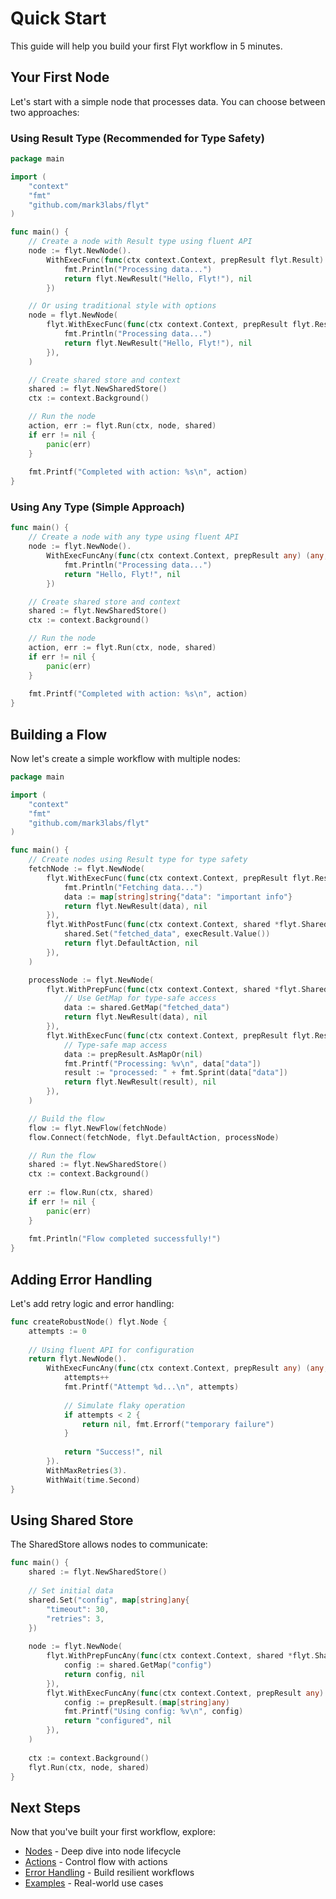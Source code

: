 # Quick Start

This guide will help you build your first Flyt workflow in 5 minutes.

## Your First Node

Let's start with a simple node that processes data. You can choose between two approaches:

### Using Result Type (Recommended for Type Safety)

```go
package main

import (
    "context"
    "fmt"
    "github.com/mark3labs/flyt"
)

func main() {
    // Create a node with Result type using fluent API
    node := flyt.NewNode().
        WithExecFunc(func(ctx context.Context, prepResult flyt.Result) (flyt.Result, error) {
            fmt.Println("Processing data...")
            return flyt.NewResult("Hello, Flyt!"), nil
        })

    // Or using traditional style with options
    node = flyt.NewNode(
        flyt.WithExecFunc(func(ctx context.Context, prepResult flyt.Result) (flyt.Result, error) {
            fmt.Println("Processing data...")
            return flyt.NewResult("Hello, Flyt!"), nil
        }),
    )

    // Create shared store and context
    shared := flyt.NewSharedStore()
    ctx := context.Background()

    // Run the node
    action, err := flyt.Run(ctx, node, shared)
    if err != nil {
        panic(err)
    }
    
    fmt.Printf("Completed with action: %s\n", action)
}
```

### Using Any Type (Simple Approach)

```go
func main() {
    // Create a node with any type using fluent API
    node := flyt.NewNode().
        WithExecFuncAny(func(ctx context.Context, prepResult any) (any, error) {
            fmt.Println("Processing data...")
            return "Hello, Flyt!", nil
        })

    // Create shared store and context
    shared := flyt.NewSharedStore()
    ctx := context.Background()

    // Run the node
    action, err := flyt.Run(ctx, node, shared)
    if err != nil {
        panic(err)
    }
    
    fmt.Printf("Completed with action: %s\n", action)
}
```

## Building a Flow

Now let's create a simple workflow with multiple nodes:

```go
package main

import (
    "context"
    "fmt"
    "github.com/mark3labs/flyt"
)

func main() {
    // Create nodes using Result type for type safety
    fetchNode := flyt.NewNode(
        flyt.WithExecFunc(func(ctx context.Context, prepResult flyt.Result) (flyt.Result, error) {
            fmt.Println("Fetching data...")
            data := map[string]string{"data": "important info"}
            return flyt.NewResult(data), nil
        }),
        flyt.WithPostFunc(func(ctx context.Context, shared *flyt.SharedStore, prepResult, execResult flyt.Result) (flyt.Action, error) {
            shared.Set("fetched_data", execResult.Value())
            return flyt.DefaultAction, nil
        }),
    )

    processNode := flyt.NewNode(
        flyt.WithPrepFunc(func(ctx context.Context, shared *flyt.SharedStore) (flyt.Result, error) {
            // Use GetMap for type-safe access
            data := shared.GetMap("fetched_data")
            return flyt.NewResult(data), nil
        }),
        flyt.WithExecFunc(func(ctx context.Context, prepResult flyt.Result) (flyt.Result, error) {
            // Type-safe map access
            data := prepResult.AsMapOr(nil)
            fmt.Printf("Processing: %v\n", data["data"])
            result := "processed: " + fmt.Sprint(data["data"])
            return flyt.NewResult(result), nil
        }),
    )

    // Build the flow
    flow := flyt.NewFlow(fetchNode)
    flow.Connect(fetchNode, flyt.DefaultAction, processNode)

    // Run the flow
    shared := flyt.NewSharedStore()
    ctx := context.Background()
    
    err := flow.Run(ctx, shared)
    if err != nil {
        panic(err)
    }
    
    fmt.Println("Flow completed successfully!")
}
```

## Adding Error Handling

Let's add retry logic and error handling:

```go
func createRobustNode() flyt.Node {
    attempts := 0
    
    // Using fluent API for configuration
    return flyt.NewNode().
        WithExecFuncAny(func(ctx context.Context, prepResult any) (any, error) {
            attempts++
            fmt.Printf("Attempt %d...\n", attempts)
            
            // Simulate flaky operation
            if attempts < 2 {
                return nil, fmt.Errorf("temporary failure")
            }
            
            return "Success!", nil
        }).
        WithMaxRetries(3).
        WithWait(time.Second)
}
```

## Using Shared Store

The SharedStore allows nodes to communicate:

```go
func main() {
    shared := flyt.NewSharedStore()
    
    // Set initial data
    shared.Set("config", map[string]any{
        "timeout": 30,
        "retries": 3,
    })
    
    node := flyt.NewNode(
        flyt.WithPrepFuncAny(func(ctx context.Context, shared *flyt.SharedStore) (any, error) {
            config := shared.GetMap("config")
            return config, nil
        }),
        flyt.WithExecFuncAny(func(ctx context.Context, prepResult any) (any, error) {
            config := prepResult.(map[string]any)
            fmt.Printf("Using config: %v\n", config)
            return "configured", nil
        }),
    )
    
    ctx := context.Background()
    flyt.Run(ctx, node, shared)
}
```

## Next Steps

Now that you've built your first workflow, explore:

- [Nodes](/concepts/nodes) - Deep dive into node lifecycle
- [Actions](/concepts/actions) - Control flow with actions
- [Error Handling](/patterns/error-handling) - Build resilient workflows
- [Examples](https://github.com/mark3labs/flyt/tree/main/cookbook) - Real-world use cases